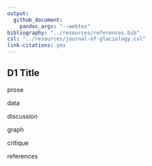 ```yaml
---
output: 
  github_document: 
    pandoc_args: "--webtex"
bibliography: "../resources/references.bib"
csl: "../resources/journal-of-glaciology.csl"
link-citations: yes 
---
```


## D1 Title

prose

data

discussion 

graph 

critique 

references
